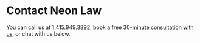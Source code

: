 
<PublicLayout>

# Contact Neon Law

<Box textAlign="center">

You can call us at <a href="tel:1-415-969-3892">1.415.949.3892</a>,
book a free [30-minute consultation with
us](https://neonlaw.cliogrow.com/book/xRg6TK0beg2sHsoIf81FkQ), or chat with
us below.

</Box>

</PublicLayout>
